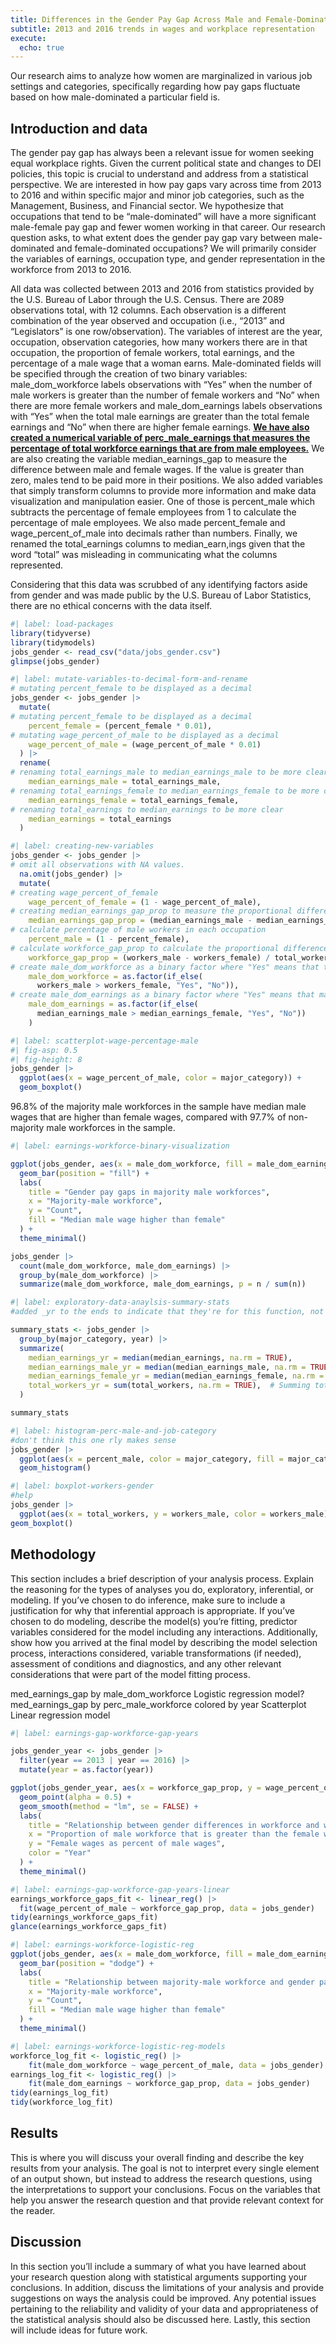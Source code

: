 ```yaml
---
title: Differences in the Gender Pay Gap Across Male and Female-Dominated Occupation and Workplaces
subtitle: 2013 and 2016 trends in wages and workplace representation
execute:
  echo: true
---
```


Our research aims to analyze how women are marginalized in various job settings and categories, specifically regarding how pay gaps fluctuate based on how male-dominated a particular field is.

## Introduction and data

The gender pay gap has always been a relevant issue for women seeking equal workplace rights.
Given the current political state and changes to DEI policies, this topic is crucial to understand and address from a statistical perspective.
We are interested in how pay gaps vary across time from 2013 to 2016 and within specific major and minor job categories, such as the Management, Business, and Financial sector.
We hypothesize that occupations that tend to be “male-dominated” will have a more significant male-female pay gap and fewer women working in that career.
Our research question asks, to what extent does the gender pay gap vary between male-dominated and female-dominated occupations?
We will primarily consider the variables of earnings, occupation type, and gender representation in the workforce from 2013 to 2016.

All data was collected between 2013 and 2016 from statistics provided by the U.S.
Bureau of Labor through the U.S. Census.
There are 2089 observations total, with 12 columns.
Each observation is a different combination of the year observed and occupation (i.e., “2013” and “Legislators” is one row/observation).
The variables of interest are the year, occupation, observation categories, how many workers there are in that occupation, the proportion of female workers, total earnings, and the percentage of a male wage that a woman earns.
Male-dominated fields will be specified through the creation of two binary variables: male_dom_workforce labels observations with "Yes" when the number of male workers is greater than the number of female workers and "No" when there are more female workers and male_dom_earnings labels observations with "Yes" when the total male earnings are greater than the total female earnings and "No" when there are higher female earnings.
[**We have also created a numerical variable of perc_male_earnings that measures the percentage of total workforce earnings that are from male employees.**]{.underline} We are also creating the variable median_earnings_gap to measure the difference between male and female wages.
If the value is greater than zero, males tend to be paid more in their positions.
We also added variables that simply transform columns to provide more information and make data visualization and manipulation easier.
One of those is percent_male which subtracts the percentage of female employees from 1 to calculate the percentage of male employees.
We also made percent_female and wage_percent_of_male into decimals rather than numbers.
Finally, we renamed the total_earnings columns to median_earn,ings given that the word "total" was misleading in communicating what the columns represented.

Considering that this data was scrubbed of any identifying factors aside from gender and was made public by the U.S.
Bureau of Labor Statistics, there are no ethical concerns with the data itself.

```r
#| label: load-packages
library(tidyverse)
library(tidymodels)
jobs_gender <- read_csv("data/jobs_gender.csv")
glimpse(jobs_gender)
```

```r
#| label: mutate-variables-to-decimal-form-and-rename
# mutating percent_female to be displayed as a decimal
jobs_gender <- jobs_gender |>
  mutate(
# mutating percent_female to be displayed as a decimal
    percent_female = (percent_female * 0.01),
# mutating wage_percent_of_male to be displayed as a decimal
    wage_percent_of_male = (wage_percent_of_male * 0.01)
  ) |>
  rename(
# renaming total_earnings_male to median_earnings_male to be more clear
    median_earnings_male = total_earnings_male,
# renaming total_earnings_female to median_earnings_female to be more clear
    median_earnings_female = total_earnings_female,
# renaming total_earnings to median_earnings to be more clear
    median_earnings = total_earnings
  )
```

```r
#| label: creating-new-variables
jobs_gender <- jobs_gender |>
# omit all observations with NA values.
  na.omit(jobs_gender) |>
  mutate(
# creating wage_percent_of_female 
    wage_percent_of_female = (1 - wage_percent_of_male),
# creating median_earnings_gap_prop to measure the proportional difference between male and female wages. If the value is greater than zero, males tend to be paid more in their position.
    median_earnings_gap_prop = (median_earnings_male - median_earnings_female) / median_earnings_female,
# calculate percentage of male workers in each occupation
    percent_male = (1 - percent_female),
# calculate workforce_gap_prop to calculate the proportional difference in number of male to female workers.
    workforce_gap_prop = (workers_male - workers_female) / total_workers,
# create male_dom_workforce as a binary factor where "Yes" means that there are more male workers than female workers, and "No" when there are more female workers.
    male_dom_workforce = as.factor(if_else(
      workers_male > workers_female, "Yes", "No")),
# create male_dom_earnings as a binary factor where "Yes" means that male workers tend to be paid more than female workers, and "No" when female workers are usually paid more.
    male_dom_earnings = as.factor(if_else(
      median_earnings_male > median_earnings_female, "Yes", "No"))
    )
```

```r
#| label: scatterplot-wage-percentage-male
#| fig-asp: 0.5
#| fig-height: 8
jobs_gender |>
  ggplot(aes(x = wage_percent_of_male, color = major_category)) +
  geom_boxplot()
```
96.8% of the majority male workforces in the sample have median male wages that are higher than female wages, compared with 97.7% of non-majority male workforces in the sample.
```r
#| label: earnings-workforce-binary-visualization

ggplot(jobs_gender, aes(x = male_dom_workforce, fill = male_dom_earnings)) +
  geom_bar(position = "fill") +
  labs(
    title = "Gender pay gaps in majority male workforces",
    x = "Majority-male workforce",
    y = "Count",
    fill = "Median male wage higher than female"
  ) +
  theme_minimal()

jobs_gender |>
  count(male_dom_workforce, male_dom_earnings) |>
  group_by(male_dom_workforce) |>
  summarize(male_dom_workforce, male_dom_earnings, p = n / sum(n))
```
```r
#| label: exploratory-data-anaylsis-summary-stats
#added _yr to the ends to indicate that they're for this function, not the original df.

summary_stats <- jobs_gender |>
  group_by(major_category, year) |>
  summarize(
    median_earnings_yr = median(median_earnings, na.rm = TRUE),
    median_earnings_male_yr = median(median_earnings_male, na.rm = TRUE),
    median_earnings_female_yr = median(median_earnings_female, na.rm = TRUE),
    total_workers_yr = sum(total_workers, na.rm = TRUE),  # Summing total workers
  )

summary_stats
```
```r
#| label: histogram-perc-male-and-job-category
#don't think this one rly makes sense 
jobs_gender |>
  ggplot(aes(x = percent_male, color = major_category, fill = major_category)) +
  geom_histogram()
```
```r
#| label: boxplot-workers-gender
#help
jobs_gender |>
  ggplot(aes(x = total_workers, y = workers_male, color = workers_male)) +
geom_boxplot()
```

## Methodology

This section includes a brief description of your analysis process.
Explain the reasoning for the types of analyses you do, exploratory, inferential, or modeling.
If you’ve chosen to do inference, make sure to include a justification for why that inferential approach is appropriate.
If you’ve chosen to do modeling, describe the model(s) you’re fitting, predictor variables considered for the model including any interactions.
Additionally, show how you arrived at the final model by describing the model selection process, interactions considered, variable transformations (if needed), assessment of conditions and diagnostics, and any other relevant considerations that were part of the model fitting process.

med_earnings_gap by male_dom_workforce
Logistic regression model?
med_earnings_gap by perc_male_workforce colored by year
Scatterplot
Linear regression model

```r
#| label: earnings-gap-workforce-gap-years

jobs_gender_year <- jobs_gender |>
  filter(year == 2013 | year == 2016) |>
  mutate(year = as.factor(year))

ggplot(jobs_gender_year, aes(x = workforce_gap_prop, y = wage_percent_of_male, color = year)) +
  geom_point(alpha = 0.5) +
  geom_smooth(method = "lm", se = FALSE) +
  labs(
    title = "Relationship between gender differences in workforce and wage gaps",
    x = "Proportion of male workforce that is greater than the female workforce",
    y = "Female wages as percent of male wages",
    color = "Year"
  ) +
  theme_minimal()
```
```r
#| label: earnings-gap-workforce-gap-years-linear
earnings_workforce_gaps_fit <- linear_reg() |>
  fit(wage_percent_of_male ~ workforce_gap_prop, data = jobs_gender)
tidy(earnings_workforce_gaps_fit)
glance(earnings_workforce_gaps_fit)
```

```r
#| label: earnings-workforce-logistic-reg
ggplot(jobs_gender, aes(x = male_dom_workforce, fill = male_dom_earnings)) +
  geom_bar(position = "dodge") +
  labs(
    title = "Relationship between majority-male workforce and gender pay gap",
    x = "Majority-male workforce",
    y = "Count",
    fill = "Median male wage higher than female"
  ) +
  theme_minimal()
```

```r
#| label: earnings-workforce-logistic-reg-models
workforce_log_fit <- logistic_reg() |>
	fit(male_dom_workforce ~ wage_percent_of_male, data = jobs_gender)
earnings_log_fit <- logistic_reg() |>
	fit(male_dom_earnings ~ workforce_gap_prop, data = jobs_gender)
tidy(earnings_log_fit)
tidy(workforce_log_fit)
```

## Results

This is where you will discuss your overall finding and describe the key results from your analysis.
The goal is not to interpret every single element of an output shown, but instead to address the research questions, using the interpretations to support your conclusions.
Focus on the variables that help you answer the research question and that provide relevant context for the reader.

## Discussion

In this section you’ll include a summary of what you have learned about your research question along with statistical arguments supporting your conclusions.
In addition, discuss the limitations of your analysis and provide suggestions on ways the analysis could be improved.
Any potential issues pertaining to the reliability and validity of your data and appropriateness of the statistical analysis should also be discussed here.
Lastly, this section will include ideas for future work.
